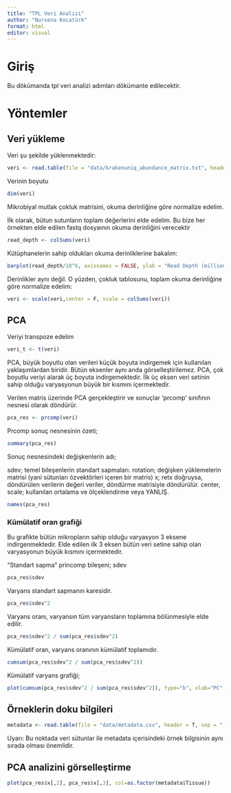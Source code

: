 ```yaml
---
title: "TPL Veri Analizi"
author: "Nursena Kocatürk"
format: html
editor: visual
---
```


# Giriş

Bu dökümanda tpl veri analizi adımları dökümante edilecektir.

# Yöntemler

## Veri yükleme

Veri şu şekilde yüklenmektedir:

```r
veri <- read.table(file = "data/krakenuniq_abundance_matrix.txt", header = T, sep = "\t")
```

Verinin boyutu

```r
dim(veri)
```

Mikrobiyal mutlak çokluk matrisini, okuma derinliğine göre normalize edelim.

İlk olarak, bütun sutunların toplam değerlerini elde edelim. Bu bize her örnekten elde edilen fastq dosyaının okuma derinliğini verecektir

```r
read_depth <- colSums(veri)
```

Kütüphanelerin sahip oldukları okuma derinliklerine bakalım:

```r
barplot(read_depth/10^6, axisnames = FALSE, ylab = "Read Depth (million reads)", xlab="Fastq Files")
```

Derinlikler aynı değil. O yüzden, çokluk tablosunu, toplam okuma derinliğine göre normalize edelim:

```r
veri <- scale(veri,center = F, scale = colSums(veri))
```

## PCA

Veriyi transpoze edelim

```r
veri_t <- t(veri)
```

PCA, büyük boyutlu olan verileri küçük boyuta indirgemek için kullanılan yaklaşımlardan biridir. Bütün eksenler aynı anda görselleştirilemez. PCA, çok boyutlu veriyi alarak üç boyuta indirgemektedir. İlk üç eksen veri setinin sahip olduğu varyasyonun büyük bir kısmını içermektedir.

Verilen matris üzerinde PCA gerçekleştirir ve sonuçlar 'prcomp' sınıfının nesnesi olarak döndürür.

```r
pca_res <- prcomp(veri)
```

Prcomp sonuç nesnesinin özeti;

```r
summary(pca_res)
```

Sonuç nesnesindeki değişkenlerin adı;

sdev; temel bileşenlerin standart sapmaları. rotation; değişken yüklemelerin matrisi (yani sütunları özvektörleri içeren bir matris) x; retx doğruysa, döndürülen verilerin değeri veriler, döndürme matrisiyle döndürülür. center, scale; kullanılan ortalama ve ölçeklendirme veya YANLIŞ.

```r
names(pca_res)
```

### Kümülatif oran grafiği

Bu grafikte bütün mikropların sahip olduğu varyasyon 3 eksene indirgenmektedir. Elde edilen ilk 3 eksen bütün veri setine sahip olan varyasyonun büyük kısmını içermektedir.

"Standart sapma" princomp bileşeni; sdev

```r
pca_res$sdev
```

Varyans standart sapmanın karesidir.

```r
pca_res$sdev^2
```

Varyans oranı, varyansın tüm varyansların toplamına bölünmesiyle elde edilir.

```r
pca_res$sdev^2 / sum(pca_res$sdev^2)
```

Kümülatif oran, varyans oranının kümülatif toplamıdır.

```r
cumsum(pca_res$sdev^2 / sum(pca_res$sdev^2))
```

Kümülatif varyans grafiği;

```r
plot(cumsum(pca_res$sdev^2 / sum(pca_res$sdev^2)), type="b", xlab="PC", ylab="Cumulative Proportion")
```

## Örneklerin doku bilgileri

```r
metadata <- read.table(file = "data/metadata.csv", header = T, sep = ";")
```

Uyarı: Bu noktada veri sütunlar ile metadata içerisindeki örnek bilgisinin aynı sırada olması önemlidir.

## PCA analizini görselleştirme

```r
plot(pca_res$x[,2], pca_res$x[,3], col=as.factor(metadata$Tissue))
```
